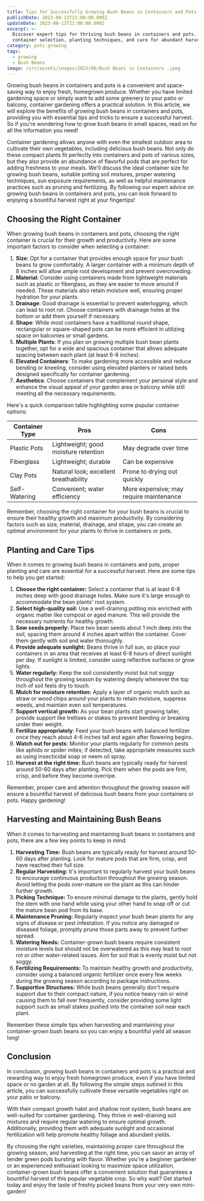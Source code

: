 ```yaml
---
title: Tips for Successfully Growing Bush Beans in Containers and Pots
publishDate: 2023-08-13T21:00:00.000Z
updateDate: 2023-08-13T21:00:00.000Z
excerpt: >-
  Discover expert tips for thriving bush beans in containers and pots. Learn
  container selection, planting techniques, and care for abundant harvests
category: pots growing
tags:
  - growing
  - Bush Beans
image: /src/assets/images/2023/08/Bush Beans in Containers .jpeg
---
```


Growing bush beans in containers and pots is a convenient and space-saving way to enjoy fresh, homegrown produce. Whether you have limited gardening space or simply want to add some greenery to your patio or balcony, container gardening offers a practical solution. In this article, we will explore the benefits of growing bush beans in containers and pots, providing you with essential tips and tricks to ensure a successful harvest. So if you're wondering how to grow bush beans in small spaces, read on for all the information you need!

Container gardening allows anyone with even the smallest outdoor area to cultivate their own vegetables, including delicious bush beans. Not only do these compact plants fit perfectly into containers and pots of various sizes, but they also provide an abundance of flavorful pods that are perfect for adding freshness to your meals. We'll discuss the ideal container size for growing bush beans, suitable potting soil mixtures, proper watering techniques, sun exposure requirements, as well as helpful maintenance practices such as pruning and fertilizing. By following our expert advice on growing bush beans in containers and pots, you can look forward to enjoying a bountiful harvest right at your fingertips!

## Choosing the Right Container

When growing bush beans in containers and pots, choosing the right container is crucial for their growth and productivity. Here are some important factors to consider when selecting a container:

1. **Size**: Opt for a container that provides enough space for your bush beans to grow comfortably. A larger container with a minimum depth of 8 inches will allow ample root development and prevent overcrowding.
2. **Material**: Consider using containers made from lightweight materials such as plastic or fiberglass, as they are easier to move around if needed. These materials also retain moisture well, ensuring proper hydration for your plants.
3. **Drainage**: Good drainage is essential to prevent waterlogging, which can lead to root rot. Choose containers with drainage holes at the bottom or add them yourself if necessary.
4. **Shape**: While most containers have a traditional round shape, rectangular or square-shaped pots can be more efficient in utilizing space on balconies or small gardens.
5. **Multiple Plants**: If you plan on growing multiple bush bean plants together, opt for a wide and spacious container that allows adequate spacing between each plant (at least 6-8 inches).
6. **Elevated Containers**: To make gardening more accessible and reduce bending or kneeling, consider using elevated planters or raised beds designed specifically for container gardening.
7. **Aesthetics**: Choose containers that complement your personal style and enhance the visual appeal of your garden area or balcony while still meeting all the necessary requirements.

Here's a quick comparison table highlighting some popular container options:

| Container Type | Pros                                      | Cons                                   |
| -------------- | ----------------------------------------- | -------------------------------------- |
| Plastic Pots   | Lightweight; good moisture retention      | May degrade over time                  |
| Fiberglass     | Lightweight; durable                       | Can be expensive                       |
| Clay Pots      | Natural look; excellent breathability      | Prone to drying out quickly            |
| Self-Watering  | Convenient; water efficiency               | More expensive; may require maintenance |

Remember, choosing the right container for your bush beans is crucial to ensure their healthy growth and maximum productivity. By considering factors such as size, material, drainage, and shape, you can create an optimal environment for your plants to thrive in containers or pots.

## Planting and Care Tips

When it comes to growing bush beans in containers and pots, proper planting and care are essential for a successful harvest. Here are some tips to help you get started:

1. **Choose the right container:** Select a container that is at least 6-8 inches deep with good drainage holes. Make sure it's large enough to accommodate the bean plants' root system.
2. **Select high-quality soil:** Use a well-draining potting mix enriched with organic matter like compost or aged manure. This will provide the necessary nutrients for healthy growth.
3. **Sow seeds properly:** Place two bean seeds about 1 inch deep into the soil, spacing them around 4 inches apart within the container. Cover them gently with soil and water thoroughly.
4. **Provide adequate sunlight:** Beans thrive in full sun, so place your containers in an area that receives at least 6-8 hours of direct sunlight per day. If sunlight is limited, consider using reflective surfaces or grow lights.
5. **Water regularly:** Keep the soil consistently moist but not soggy throughout the growing season by watering deeply whenever the top inch of soil feels dry to touch.
6. **Mulch for moisture retention:** Apply a layer of organic mulch such as straw or wood chips around your plants to retain moisture, suppress weeds, and maintain even soil temperatures.
7. **Support vertical growth:** As your bean plants start growing taller, provide support like trellises or stakes to prevent bending or breaking under their weight.
8. **Fertilize appropriately**: Feed your bush beans with balanced fertilizer once they reach about 4-6 inches tall and again after flowering begins.
9. **Watch out for pests**: Monitor your plants regularly for common pests like aphids or spider mites; if detected, take appropriate measures such as using insecticidal soap or neem oil spray.
10. **Harvest at the right time:** Bush beans are typically ready for harvest around 50-60 days after planting. Pick them when the pods are firm, crisp, and before they become overripe.

Remember, proper care and attention throughout the growing season will ensure a bountiful harvest of delicious bush beans from your containers or pots. Happy gardening!

## Harvesting and Maintaining Bush Beans

When it comes to harvesting and maintaining bush beans in containers and pots, there are a few key points to keep in mind:

1. **Harvesting Time:** Bush beans are typically ready for harvest around 50-60 days after planting. Look for mature pods that are firm, crisp, and have reached their full size.
2. **Regular Harvesting:** It's important to regularly harvest your bush beans to encourage continuous production throughout the growing season. Avoid letting the pods over-mature on the plant as this can hinder further growth.
3. **Picking Technique:** To ensure minimal damage to the plants, gently hold the stem with one hand while using your other hand to snap off or cut the mature bean pod from its base.
4. **Maintenance Pruning:** Regularly inspect your bush bean plants for any signs of disease or pest infestation. If you notice any damaged or diseased foliage, promptly prune those parts away to prevent further spread.
5. **Watering Needs:** Container-grown bush beans require consistent moisture levels but should not be overwatered as this may lead to root rot or other water-related issues. Aim for soil that is evenly moist but not soggy.
6. **Fertilizing Requirements:** To maintain healthy growth and productivity, consider using a balanced organic fertilizer once every few weeks during the growing season according to package instructions.
7. **Supportive Structures:** While bush beans generally don't require support due to their compact nature, if you notice heavy rain or wind causing them to fall over frequently, consider providing some light support such as small stakes pushed into the container soil near each plant.

Remember these simple tips when harvesting and maintaining your container-grown bush beans so you can enjoy a bountiful yield all season long!

## Conclusion

In conclusion, growing bush beans in containers and pots is a practical and rewarding way to enjoy fresh homegrown produce, even if you have limited space or no garden at all. By following the simple steps outlined in this article, you can successfully cultivate these versatile vegetables right on your patio or balcony.

With their compact growth habit and shallow root system, bush beans are well-suited for container gardening. They thrive in well-draining soil mixtures and require regular watering to ensure optimal growth. Additionally, providing them with adequate sunlight and occasional fertilization will help promote healthy foliage and abundant yields.

By choosing the right varieties, maintaining proper care throughout the growing season, and harvesting at the right time, you can savor an array of tender green pods bursting with flavor. Whether you're a beginner gardener or an experienced enthusiast looking to maximize space utilization, container-grown bush beans offer a convenient solution that guarantees a bountiful harvest of this popular vegetable crop. So why wait? Get started today and enjoy the taste of freshly picked beans from your very own mini-garden!
